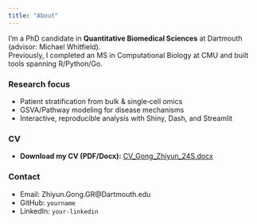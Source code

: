 ```yaml
---
title: "About"
---
```


I'm a PhD candidate in **Quantitative Biomedical Sciences** at Dartmouth (advisor: Michael Whitfield).  
Previously, I completed an MS in Computational Biology at CMU and built tools spanning R/Python/Go.

### Research focus
- Patient stratification from bulk & single‑cell omics
- GSVA/Pathway modeling for disease mechanisms
- Interactive, reproducible analysis with Shiny, Dash, and Streamlit

### CV
- **Download my CV (PDF/Docx):** [CV_Gong_Zhiyun_24S.docx](CV_Gong_Zhiyun_24S.docx)

### Contact
- Email: Zhiyun.Gong.GR@Dartmouth.edu
- GitHub: `yourname`
- LinkedIn: `your-linkedin`